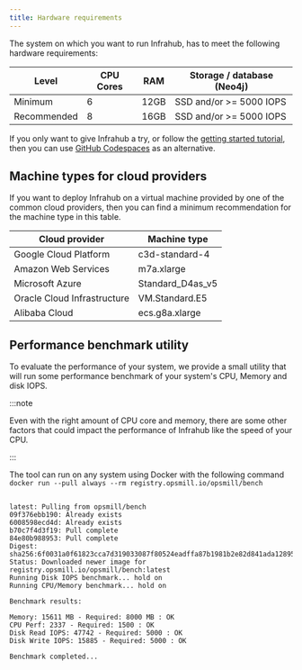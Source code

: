```yaml
---
title: Hardware requirements
---
```


The system on which you want to run Infrahub, has to meet the following hardware requirements:

| Level       | CPU Cores | RAM  | Storage / database (Neo4j) |
|-------------|-----------|------|----------------------------|
| Minimum     | 6         | 12GB | SSD and/or >= 5000 IOPS    |
| Recommended | 8         | 16GB | SSD and/or >= 5000 IOPS    |

If you only want to give Infrahub a try, or follow the [getting started tutorial](../tutorials/getting-started), then you can use [GitHub Codespaces](../guides/installation#github-codespaces) as an alternative.

## Machine types for cloud providers

If you want to deploy Infrahub on a virtual machine provided by one of the common cloud providers, then you can find a minimum recommendation for the machine type in this table.

| Cloud provider              | Machine type       |
|-----------------------------|--------------------|
| Google Cloud Platform       | c3d-standard-4     |
| Amazon Web Services         | m7a.xlarge         |
| Microsoft Azure             | Standard\_D4as\_v5 |
| Oracle Cloud Infrastructure | VM.Standard.E5     |
| Alibaba Cloud               | ecs.g8a.xlarge     |

## Performance benchmark utility

To evaluate the performance of your system, we provide a small utility that will run some performance benchmark of your system's CPU, Memory and disk IOPS.

:::note

Even with the right amount of CPU core and memory, there are some other factors that could impact the performance of Infrahub like the speed of your CPU.

:::

The tool can run on any system using Docker with the following command `docker run --pull always --rm registry.opsmill.io/opsmill/bench`

```shell title="❯ docker run --pull always --rm registry.opsmill.io/opsmill/bench"

latest: Pulling from opsmill/bench
09f376ebb190: Already exists
6008598ecd4d: Already exists
b70c7f4d3f19: Pull complete
84e80b988953: Pull complete
Digest: sha256:6f0031a0f61823cca7d319033087f80524eadffa87b1981b2e82d841ada12895
Status: Downloaded newer image for registry.opsmill.io/opsmill/bench:latest
Running Disk IOPS benchmark... hold on
Running CPU/Memory benchmark... hold on

Benchmark results:

Memory: 15611 MB - Required: 8000 MB : OK
CPU Perf: 2337 - Required: 1500 : OK
Disk Read IOPS: 47742 - Required: 5000 : OK
Disk Write IOPS: 15885 - Required: 5000 : OK

Benchmark completed...
```
